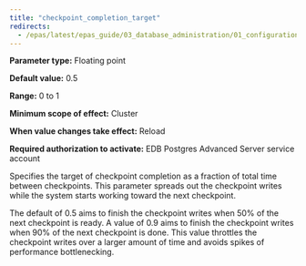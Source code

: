 ```yaml
---
title: "checkpoint_completion_target"
redirects:
  - /epas/latest/epas_guide/03_database_administration/01_configuration_parameters/03_configuration_parameters_by_functionality/01_top_performance_related_parameters/06_checkpoint_completion_target/ #generated for docs/epas/reorg-role-use-case-mode
---
```


<div id="checkpoint_completion_target" class="registered_link"></div>

**Parameter type:** Floating point

**Default value:** 0.5

**Range:** 0 to 1

**Minimum scope of effect:** Cluster

**When value changes take effect:** Reload

**Required authorization to activate:** EDB Postgres Advanced Server service account

Specifies the target of checkpoint completion as a fraction of total time between checkpoints. This parameter spreads out the checkpoint writes while the system starts working toward the next checkpoint.

The default of 0.5 aims to finish the checkpoint writes when 50% of the next checkpoint is ready. A value of 0.9 aims to finish the checkpoint writes when 90% of the next checkpoint is done. This value throttles the checkpoint writes over a larger amount of time and avoids spikes of performance bottlenecking.
